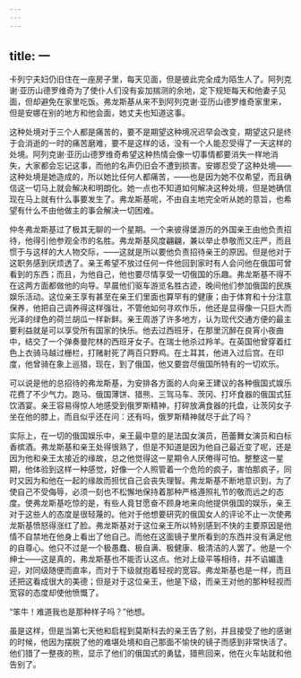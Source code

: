 ```yaml
---
---
---
```

title: 一
---



卡列宁夫妇仍旧住在一座房子里，每天见面，但是彼此完全成为陌生人了。阿列克谢·亚历山德罗维奇为了使仆人们没有妄加揣测的余地，定下规矩每天和他妻子见面，但却避免在家里吃饭。弗龙斯基从来不到阿列克谢·亚历山德罗维奇家里来，但是安娜在别的地方和他会面，她丈夫也知道这事。

这种处境对于三个人都是痛苦的，要不是期望这种境况迟早会改变，期望这只是终于会消逝的一时的痛苦磨难，要不是这样的话，没有一个人能忍受得了一天这样的处境。阿列克谢·亚历山德罗维奇希望这种热情会像一切事情都要消失一样地消失，大家都会忘记这事，而他的名声仍旧会不遭到损害。安娜忍受了这种处境——这种处境是她造成的，所以她比任何人都痛苦，——也是因为她不仅希望，而且确信这一切马上就会解决和明朗化。她一点也不知道如何解决这种处境，但是她确信现在马上就有什么事要发生了。弗龙斯基呢，不由自主地完全听从她的意旨，也希望有什么不由他做主的事会解决一切困难。

仲冬弗龙斯基过了极其无聊的一个星期。一个来彼得堡游历的外国亲王由他负责招待，他得引他参观全市的名胜。弗龙斯基风度翩翩，兼以举止恭敬而又庄严，而且惯于与这样的大人物交际，——这就是所以要他负责招待亲王的原因。但是他对于这职务感到厌烦透了。亲王希望不放过任何一件他回到家时有人会问他在俄国可曾看到的东西；而且，为他自己，他也要尽情享受一切俄国的乐趣。弗龙斯基不得不在这两方面都做他的向导。早晨他们驱车游览名胜古迹，晚间他们参加俄国的民族娱乐活动。这位亲王享有甚至在亲王们里面也算罕有的健康；由于体育和十分注意保养，他把自己调养得这样强壮，不管他如何寻欢作乐，他还是显得像一只巨大而光泽的绿色的荷兰胡瓜一样新鲜。亲王周游了许多地方，认为现代交通方便的最主要利益就是可以享受所有国家的快乐。他去过西班牙，在那里沉醉在良宵小夜曲中，结交了一个弹奏曼陀林的西班牙女子。在瑞士他杀过羚羊。在英国他曾穿着红色上衣骑马越过栅栏，打赌射死了两百只野鸡。在土耳其，他进入过后宫。在印度，他曾骑在象上巡猎，现在，到了俄国，他又要尝尽俄国所特有的一切欢乐。

可以说是他的总招待的弗龙斯基，为安排各方面的人向亲王建议的各种俄国式娱乐花费了不少气力。跑马、俄国薄饼、猎熊、三驾马车、茨冈、打坏食器的俄国式狂饮酒宴。亲王容易得惊人地感受到俄罗斯精神，打碎放满食器的托盘，让茨冈女子坐在他的膝上，而且似乎还在问：还有吗，俄罗斯精神就尽于此了吗？

实际上，在一切的俄国娱乐中，亲王最中意的是法国女演员，芭蕾舞女演员和白标香槟酒。弗龙斯基和亲王处得很熟了，但是不知道是因为他自己最近变了呢，还是因为他和亲王太接近的缘故，总之他觉得这一星期令人厌倦得可怕。整整这一星期，他体验到这样一种感觉，好像一个人照管着一个危险的疯子，害怕那疯子，同时又因为和他在一起的缘故而担忧自己会丧失理智。弗龙斯基不断地意识到，为了使自己不受侮辱，必须一刻也不松懈地保持着那种严格遵照礼节的敬而远之的态度。使弗龙斯基吃惊的是，有些人竟甘愿奋不顾身地来向他提供俄国的娱乐，亲王对于这些人的态度是很轻蔑的。他对于他想要研究的俄国女人的评论不止一次使弗龙斯基愤怒得涨红了脸。弗龙斯基对于这位亲王所以特别感到不快的主要原因是他情不自禁地在他身上看出了他自己。而他在这面镜子里所看到的东西并没有满足他的自尊心。他只不过是一个极愚蠢、极自满、极健康、极清洁的人罢了。他是一个绅士——这是真的，弗龙斯基也不能否认这点。他对上级平等相待，并不谄媚逢迎，对同级随便而直率，而对于下级就抱着轻视的宽容。弗龙斯基也是一样，而且还把这看成很大的美德；但是对于这位亲王，他是下级，而亲王对他的那种轻视而宽容的态度却使他愤慨了。

“笨牛！难道我也是那种样子吗？”他想。

虽是这样，但是当第七天他和启程到莫斯科去的亲王告了别，并且接受了他的感谢的时候，他因为摆脱了他的难堪处境和自己那面不愉快的镜子而感到非常快活了。他们猎了一整夜的熊，显示了他们的俄国式的勇猛，猎熊回来，他在火车站就和他告别了。